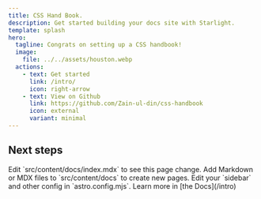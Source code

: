 ```yaml
---
title: CSS Hand Book.
description: Get started building your docs site with Starlight.
template: splash
hero:
  tagline: Congrats on setting up a CSS handbook!
  image:
    file: ../../assets/houston.webp
  actions:
    - text: Get started
      link: /intro/
      icon: right-arrow
    - text: View on Github
      link: https://github.com/Zain-ul-din/css-handbook
      icon: external
      variant: minimal
---
```



## Next steps

<CardGrid stagger>
  <Card title="Update content" icon="pencil">
    Edit `src/content/docs/index.mdx` to see this page change.
  </Card>
  <Card title="Add new content" icon="add-document">
    Add Markdown or MDX files to `src/content/docs` to create new pages.
  </Card>
  <Card title="Configure your site" icon="setting">
    Edit your `sidebar` and other config in `astro.config.mjs`.
  </Card>
  <Card title="Read the docs" icon="open-book">
    Learn more in [the Docs](/intro)
  </Card>
</CardGrid>
